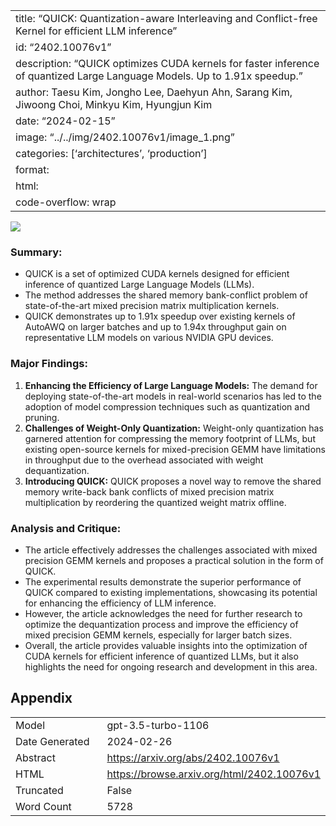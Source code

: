 
---
title: "QUICK: Quantization-aware Interleaving and Conflict-free Kernel for efficient LLM inference"
id: "2402.10076v1"
description: "QUICK optimizes CUDA kernels for faster inference of quantized Large Language Models. Up to 1.91x speedup."
author: Taesu Kim, Jongho Lee, Daehyun Ahn, Sarang Kim, Jiwoong Choi, Minkyu Kim, Hyungjun Kim
date: "2024-02-15"
image: "../../img/2402.10076v1/image_1.png"
categories: ['architectures', 'production']
format:
  html:
    code-overflow: wrap
---

![](../../img/2402.10076v1/image_1.png)

### **Summary:**
- QUICK is a set of optimized CUDA kernels designed for efficient inference of quantized Large Language Models (LLMs).
- The method addresses the shared memory bank-conflict problem of state-of-the-art mixed precision matrix multiplication kernels.
- QUICK demonstrates up to 1.91x speedup over existing kernels of AutoAWQ on larger batches and up to 1.94x throughput gain on representative LLM models on various NVIDIA GPU devices.

### Major Findings:
1. **Enhancing the Efficiency of Large Language Models:** The demand for deploying state-of-the-art models in real-world scenarios has led to the adoption of model compression techniques such as quantization and pruning.
2. **Challenges of Weight-Only Quantization:** Weight-only quantization has garnered attention for compressing the memory footprint of LLMs, but existing open-source kernels for mixed-precision GEMM have limitations in throughput due to the overhead associated with weight dequantization.
3. **Introducing QUICK:** QUICK proposes a novel way to remove the shared memory write-back bank conflicts of mixed precision matrix multiplication by reordering the quantized weight matrix offline.

### Analysis and Critique:
- The article effectively addresses the challenges associated with mixed precision GEMM kernels and proposes a practical solution in the form of QUICK.
- The experimental results demonstrate the superior performance of QUICK compared to existing implementations, showcasing its potential for enhancing the efficiency of LLM inference.
- However, the article acknowledges the need for further research to optimize the dequantization process and improve the efficiency of mixed precision GEMM kernels, especially for larger batch sizes.
- Overall, the article provides valuable insights into the optimization of CUDA kernels for efficient inference of quantized LLMs, but it also highlights the need for ongoing research and development in this area.

## Appendix

|          |          |
|----------|----------|
| Model     | gpt-3.5-turbo-1106       |
| Date Generated     | 2024-02-26       |
| Abstract | [https://arxiv.org/abs/2402.10076v1](https://arxiv.org/abs/2402.10076v1)        |
| HTML     | [https://browse.arxiv.org/html/2402.10076v1](https://browse.arxiv.org/html/2402.10076v1)       |
| Truncated       | False       |
| Word Count       | 5728       |